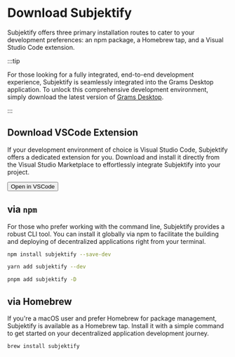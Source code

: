 
<div class="hero shadow--lw mb-md">
<div class="container">
<h1 class="hero__title">Download Subjektify</h1>
<p class="hero__subtitle">Subjektify offers three primary installation routes to cater to your development preferences: an npm package, a Homebrew tap, and a Visual Studio Code extension.</p>
</div>
</div>


:::tip

For those looking for a fully integrated, end-to-end development experience, Subjektify is seamlessly integrated into the Grams Desktop application. To unlock this comprehensive development environment, simply download the latest version of [Grams Desktop](https://grams.dev/download).

:::

<h2>Download VSCode Extension</h2>
<p>If your development environment of choice is Visual Studio Code, Subjektify offers a dedicated extension for you. Download and install it directly from the Visual Studio Marketplace to effortlessly integrate Subjektify into your project.</p>
<button class="button button--primary mb-md">Open in VSCode</button>

<h2>via <code>npm</code></h2>
<p>For those who prefer working with the command line, Subjektify provides a robust CLI tool. You can install it globally via npm to facilitate the building and deploying of decentralized applications right from your terminal.</p>

<Tabs>
<TabItem value="npm" label="npm">

```bash
npm install subjektify --save-dev
```

</TabItem>
<TabItem value="yarn" label="yarn">

```bash
yarn add subjektify --dev
```

</TabItem>
<TabItem value="pnpm" label="pnpm">

```bash
pnpm add subjektify -D
```

</TabItem>
</Tabs>

<h2>via Homebrew</h2>
<p>If you're a macOS user and prefer Homebrew for package management, Subjektify is available as a Homebrew tap. Install it with a simple command to get started on your decentralized application development journey.</p>

```bash
brew install subjektify
```
